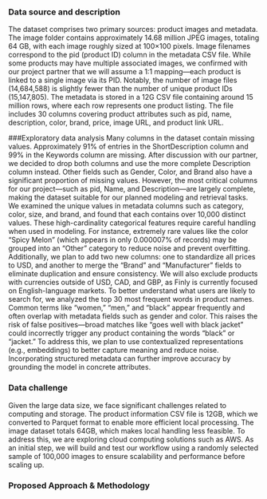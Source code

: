### Data source and description
The dataset comprises two primary sources: product images and metadata. The image folder contains approximately 14.68 million JPEG images, totaling 64 GB, with each image roughly sized at 100×100 pixels. Image filenames correspond to the pid (product ID) column in the metadata CSV file. While some products may have multiple associated images, we confirmed with our project partner that we will assume a 1:1 mapping—each product is linked to a single image via its PID. Notably, the number of image files (14,684,588) is slightly fewer than the number of unique product IDs (15,147,805). The metadata is stored in a 12G CSV file containing around 15 million rows, where each row represents one product listing. The file includes 30 columns covering product attributes such as pid, name, description, color, brand, price, image URL, and product link URL.

###Exploratory data analysis
Many columns in the dataset contain missing values. Approximately 91% of entries in the ShortDescription column and 99% in the Keywords column are missing. After discussion with our partner, we decided to drop both columns and use the more complete Description column instead. Other fields such as Gender, Color, and Brand also have a significant proportion of missing values. However, the most critical columns for our project—such as pid, Name, and Description—are largely complete, making the dataset suitable for our planned modeling and retrieval tasks.
We examined the unique values in metadata columns such as category, color, size, and brand, and found that each contains over 10,000 distinct values. These high-cardinality categorical features require careful handling when used in modeling. For instance, extremely rare values like the color "Spicy Melon" (which appears in only 0.000007% of records) may be grouped into an "Other" category to reduce noise and prevent overfitting. Additionally, we plan to add two new columns: one to standardize all prices to USD, and another to merge the "Brand" and "Manufacturer" fields to eliminate duplication and ensure consistency. We will also exclude products with currencies outside of USD, CAD, and GBP, as Finly is currently focused on English-language markets.
To better understand what users are likely to search for, we analyzed the top 30 most frequent words in product names. Common terms like “women,” “men,” and “black” appear frequently and often overlap with metadata fields such as gender and color. This raises the risk of false positives—broad matches like “goes well with black jacket” could incorrectly trigger any product containing the words “black” or “jacket.” To address this, we plan to use contextualized representations (e.g., embeddings) to better capture meaning and reduce noise. Incorporating structured metadata can further improve accuracy by grounding the model in concrete attributes.

### Data challenge
Given the large data size, we face significant challenges related to computing and storage. The product information CSV file is 12GB, which we converted to Parquet format to enable more efficient local processing. The image dataset totals 64GB, which makes local handling less feasible. To address this, we are exploring cloud computing solutions such as AWS. As an initial step, we will build and test our workflow using a randomly selected sample of 100,000 images to ensure scalability and performance before scaling up.

### Proposed Approach & Methodology
